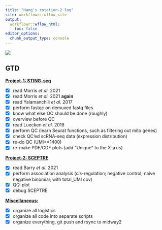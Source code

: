 ```yaml
---
title: "Hang's rotation-2 log"
site: workflowr::wflow_site
output:
  workflowr::wflow_html:
    toc: false
editor_options:
  chunk_output_type: console
---
```


![](https://raw.githubusercontent.com/chenh19/rotation2/main/analysis/images/header.jpg)

## GTD

[**Project-1: STING-seq**](https://chenh19.github.io/rotation2/project_1.html)

- [x] read Morris *et al.* 2021
- [x] read Morris *et al.* 2021 **again**
- [x] read Yalamanchili *et al.* 2017
- [x] perform fastqc on demuxed fastq files
- [x] know what else QC should be done (roughly)
- [x] overview before QC
- [x] read Luecken *et al.* 2019
- [x] perform QC (learn Seurat functions, such as filtering out mito genes)
- [x] check QC'ed scRNA-seq data (expression distribution)
- [x] re-do QC (UMI>=1400)
- [x] re-make PDF/CDF plots (add "Unique" to the X-axis)

[**Project-2: SCEPTRE**](https://chenh19.github.io/rotation2/project_2.html)

- [x] read Barry *et al.* 2021
- [x] perform association analysis (*cis*-regulation; negative control; naive negative binomial; with total_UMI cov)
- [x] QQ-plot
- [x] debug SCEPTRE

[**Miscellaneous:**](https://chenh19.github.io/rotation2/misc.html)

- [x] organize all logistics
- [x] organize all code into separate scripts
- [x] organize everything, git push and rsync to midway2
